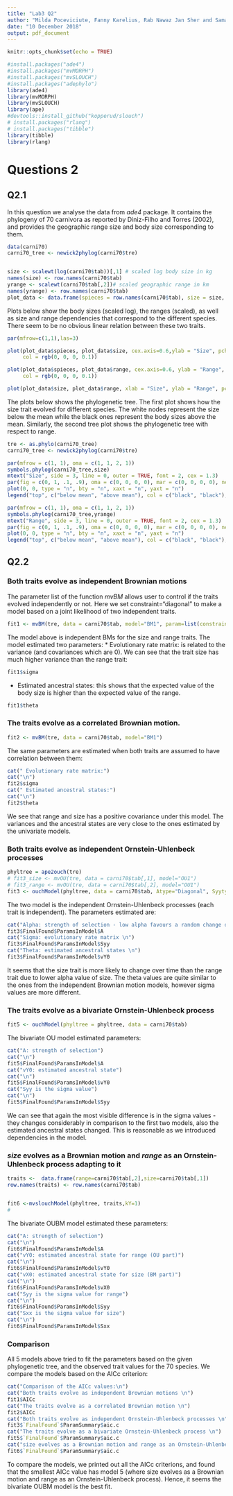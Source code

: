 ```yaml
---
title: "Lab3 Q2"
author: "Milda Poceviciute, Fanny Karelius, Rab Nawaz Jan Sher and Saman Zahid"
date: "10 December 2018"
output: pdf_document
---
```


```r
knitr::opts_chunk$set(echo = TRUE)
```

```r

#install.packages("ade4")
#install.packages("mvMORPH")
#install.packages("mvSLOUCH")
#install.packages("adephylo")
library(ade4)
library(mvMORPH)
library(mvSLOUCH)
library(ape)
#devtools::install_github("kopperud/slouch")
# install.packages("rlang")
# install.packages("tibble")
library(tibble)
library(rlang)
```

# Questions 2

## Q2.1

In this question we analyse the data from _ade4_ package. It contains the phylogeny of 70 carnivora as reported by Diniz-Filho and Torres (2002), and provides the geographic range size and body size corresponding to them.

```r
data(carni70)
carni70_tree <- newick2phylog(carni70$tre)


size <- scalewt(log(carni70$tab))[,1] # scaled log body size in kg
names(size) <- row.names(carni70$tab)
yrange <- scalewt(carni70$tab[,2])# scaled geographic range in km
names(yrange) <- row.names(carni70$tab)
plot_data <- data.frame(spieces = row.names(carni70$tab), size = size, range =yrange )
```

Plots below show the body sizes (scaled log), the ranges (scaled), as well as size and range dependencies that correspond to the different species. There seem to be no obvious linear relation between these two traits.

```r
par(mfrow=c(1,1),las=3)

plot(plot_data$spieces, plot_data$size, cex.axis=0.6,ylab = "Size", pch = 19,
     col = rgb(0, 0, 0, 0.1))

plot(plot_data$spieces, plot_data$range, cex.axis=0.6, ylab = "Range", pch = 19,
     col = rgb(0, 0, 0, 0.1))

plot(plot_data$size, plot_data$range, xlab = "Size", ylab = "Range", pch = 19)

```

The plots below shows the phylogenetic tree. The first plot shows how the size trait evolved for different species. The white nodes represent the size below the mean while the black ones represent the body sizes above the mean. Similarly, the second tree plot shows the phylogenetic tree with respect to range.

```r
tre <- as.phylo(carni70_tree)
carni70_tree <- newick2phylog(carni70$tre)

par(mfrow = c(1, 1), oma = c(1, 1, 2, 1))
symbols.phylog(carni70_tree,size)
mtext("Size", side = 3, line = 0, outer = TRUE, font = 2, cex = 1.3)
par(fig = c(0, 1, .1, .9), oma = c(0, 0, 0, 0), mar = c(0, 0, 0, 0), new = TRUE)
plot(0, 0, type = "n", bty = "n", xaxt = "n", yaxt = "n")
legend("top", c("below mean", "above mean"), col = c("black", "black"), lty=c(NA, NA),pch = c(1, 1), lwd = c(1, 4), xpd = TRUE)

par(mfrow = c(1, 1), oma = c(1, 1, 2, 1))
symbols.phylog(carni70_tree,yrange)
mtext("Range", side = 3, line = 0, outer = TRUE, font = 2, cex = 1.3)
par(fig = c(0, 1, .1, .9), oma = c(0, 0, 0, 0), mar = c(0, 0, 0, 0), new = TRUE)
plot(0, 0, type = "n", bty = "n", xaxt = "n", yaxt = "n")
legend("top", c("below mean", "above mean"), col = c("black", "black"), lty=c(NA, NA),pch = c(1, 1), lwd = c(1, 4), xpd = TRUE)


```

## Q2.2

### Both traits evolve as independent Brownian motions

The parameter list of the function _mvBM_ allows user to control if the traits evolved independently or not. Here we set constraint="diagonal" to make a model based on a joint likelihood of two independent traits.

```r
fit1 <- mvBM(tre, data = carni70$tab, model="BM1", param=list(constraint="diagonal"))
```

The model above is independent BMs for the size and range traits. The model estimated two parameters:
* Evolutionary rate matrix: is related to the variance (and covariances which are 0). We can see that the trait size has much higher variance than the range trait:

```r
fit1$sigma
```

* Estimated ancestral states: this shows that the expected value of the body size is higher than the expected value of the range.

```r
fit1$theta
```

### The traits evolve as a correlated Brownian motion.

```r

fit2 <- mvBM(tre, data = carni70$tab, model="BM1")
```

The same parameters are estimated when both traits are assumed to have correlation between them:

```r
cat(" Evolutionary rate matrix:")
cat("\n")
fit2$sigma
cat(" Estimated ancestral states:")
cat("\n")
fit2$theta
```

We see that range and size has a positive covariance under this model. The variances and the ancestral states are very close to the ones estimated by the univariate models.

### Both traits evolve as independent Ornstein-Uhlenbeck processes

```r
phyltree = ape2ouch(tre)
# fit3_size <- mvOU(tre, data = carni70$tab[,1], model="OU1")
# fit3_range <- mvOU(tre, data = carni70$tab[,2], model="OU1")
fit3 <- ouchModel(phyltree, data = carni70$tab, Atype="Diagonal", Syytype="Diagonal")

```

The two model is the independent Ornstein-Uhlenbeck processes (each trait is independent).
The parameters estimated are:

```r
cat("Alpha: strength of selection - low alpha favours a random change during the time step \n")
fit3$FinalFound$ParamsInModel$A
cat("Sigma: evolutionary rate matrix \n")
fit3$FinalFound$ParamsInModel$Syy
cat("Theta: estimated ancestral states \n")
fit3$FinalFound$ParamsInModel$vY0
```

It seems that the size trait is more likely to change over time than the range trait due to lower alpha value of size. The theta values are quite similar to the ones from the independent Brownian motion models, however sigma values are more different.


### The traits evolve as a bivariate Ornstein-Uhlenbeck process

```r

fit5 <- ouchModel(phyltree = phyltree, data = carni70$tab)

```

The bivariate OU model estimated parameters:

```r
cat("A: strength of selection")
cat("\n")
fit5$FinalFound$ParamsInModel$A
cat("vY0: estimated ancestral state")
cat("\n")
fit5$FinalFound$ParamsInModel$vY0
cat("Syy is the sigma value")
cat("\n")
fit5$FinalFound$ParamsInModel$Syy

```

We can see that again the most visible difference is in the sigma values - they changes considerably in comparison to the first two models, also the estimated ancestral states changed. This is reasonable as we introduced dependencies in the model.

### _size_ evolves as a Brownian motion and _range_ as an Ornstein-Uhlenbeck process adapting to it

```r

traits <-  data.frame(range=carni70$tab[,2],size=carni70$tab[,1])
row.names(traits) <- row.names(carni70$tab)


fit6 <-mvslouchModel(phyltree, traits,kY=1)
#
```

The bivariate OUBM model estimated these parameters:
  
```r
cat("A: strength of selection")
cat("\n")
fit6$FinalFound$ParamsInModel$A
cat("vY0: estimated ancestral state for range (OU part)")
cat("\n")
fit6$FinalFound$ParamsInModel$vY0
cat("vX0: estimated ancestral state for size (BM part)")
cat("\n")
fit6$FinalFound$ParamsInModel$vX0
cat("Syy is the sigma value for range")
cat("\n")
fit6$FinalFound$ParamsInModel$Syy
cat("Sxx is the sigma value for size")
cat("\n")
fit6$FinalFound$ParamsInModel$Sxx
```


### Comparison

All 5 models above tried to fit the parameters based on the given phylogenetic tree, and the observed trait values for the 70 species. We compare the models based on the AICc criterion: 

```r
cat("Comparison of the AICc values:\n")
cat("Both traits evolve as independent Brownian motions \n")
fit1$AICc
cat("The traits evolve as a correlated Brownian motion \n")
fit2$AICc
cat("Both traits evolve as independent Ornstein-Uhlenbeck processes \n")
fit3$`FinalFound`$ParamSummary$aic.c
cat("The traits evolve as a bivariate Ornstein-Uhlenbeck process \n")
fit5$`FinalFound`$ParamSummary$aic.c
cat("size evolves as a Brownian motion and range as an Ornstein-Uhlenbeck process \n")
fit6$`FinalFound`$ParamSummary$aic.c

```

To compare the models, we printed out all the AICc criterions, and found that the smallest AICc value has model 5 (where size evolves as a Brownian motion and range as an Ornstein-Uhlenbeck process). Hence, it seems the bivariate OUBM model is the best fit.

```r
```






